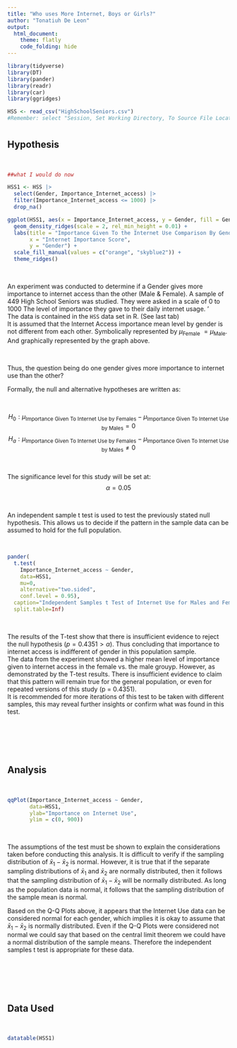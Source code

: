 ```yaml
---
title: "Who uses More Internet, Boys or Girls?"
author: "Tonatiuh De Leon"
output: 
  html_document:
    theme: flatly
    code_folding: hide
---
```


```r
library(tidyverse)
library(DT)
library(pander)
library(readr)
library(car)
library(ggridges)

HSS <- read_csv("HighSchoolSeniors.csv")
#Remember: select "Session, Set Working Directory, To Source File Location", and then play this R-chunk into your console to read the HSS data into R. 
```

# {.tabset .tabset-fade .tabset-pills}

## Hypothesis

<br>

```r

##what I would do now

HSS1 <- HSS |>
  select(Gender, Importance_Internet_access) |> 
  filter(Importance_Internet_access <= 1000) |> 
  drop_na()

ggplot(HSS1, aes(x = Importance_Internet_access, y = Gender, fill = Gender)) +
  geom_density_ridges(scale = 2, rel_min_height = 0.01) +
  labs(title = "Importance Given To the Internet Use Comparison By Gender",
       x = "Internet Importance Score",
       y = "Gender") +
  scale_fill_manual(values = c("orange", "skyblue2")) +
  theme_ridges()

```

<br>

An experiment was conducted to determine if a Gender gives more importance to internet access than the other (Male & Female). A sample of 449 High School Seniors was studied. They were asked in a scale of 0 to 1000 The level of importance they gave to their daily internet usage. '
<br>
The data is contained in the `HSS` data set in R. (See last tab)
<br>
It is assumed that the Internet Access importance mean level by gender is not different from each other. Symbolically represented by $\mu_\text{Female} \ = \mu_\text{Male}$. And graphically represented by the graph above.

<br>

Thus, the question being do one gender gives more importance to internet use than the other?

Formally, the null and alternative hypotheses are written as:

<br>

$$
  H_0: \mu_\text{Importance Given To Internet Use by Females} - \mu_\text{Importance Given To Internet Use by Males} = 0
$$
$$
  H_a: \mu_\text{Importance Given To Internet Use by Females} - \mu_\text{Importance Given To Internet Use by Males} \neq 0
$$

<br>

The significance level for this study will be set at:
$$
  \alpha = 0.05
$$

<br>

An independent sample t test is used to test the previously stated null hypothesis. This allows us to decide if the pattern in the sample data can be assumed to hold for the full population. 

<br>

```r
pander(
  t.test(
    Importance_Internet_access ~ Gender, 
    data=HSS1, 
    mu=0, 
    alternative="two.sided", 
    conf.level = 0.95), 
  caption="Independent Samples t Test of Internet Use for Males and Females",
  split.table=Inf)

```

<br>

The results of the T-test show that there is insufficient evidence to reject the null hypothesis ($p = 0.4351 > \alpha$). Thus concluding that importance to internet access is indifferent of gender in this population sample.
<br>
The data from the experiment showed a higher mean level of importance given to internet access in the female vs. the male grouyp. However, as demonstrated by the T-test results. There is insufficient evidence to claim that this pattern will remain true for the general population, or even for repeated versions of this study (p = 0.4351).
<br>
It is recommended for more iterations of this test to be taken with different samples, this may reveal further insights or confirm what was found in this test.

<br><br><br><br>

## Analysis

<br>

```r

qqPlot(Importance_Internet_access ~ Gender, 
       data=HSS1, 
       ylab="Importance on Internet Use",
       ylim = c(0, 900))
```

<br>

The assumptions of the test must be shown to explain the considerations taken before conducting this analysis. It is difficult to verify if the sampling distribution of $\bar{x}_1 - \bar{x}_2$ is normal. However, it is true that if the separate sampling distributions of $\bar{x}_1$ and $\bar{x}_2$ are normally distributed, then it follows that the sampling distribution of $\bar{x}_1 - \bar{x}_2$ will be normally distributed. As long as the population data is normal, it follows that the sampling distribution of the sample mean is normal.

Based on the Q-Q Plots above, it appears that the Internet Use data can be considered normal for each gender, which implies it is okay to assume that $\bar{x}_1 - \bar{x}_2$ is normally distributed. Even if the Q-Q Plots were considered not normal we could say that based on the central limit theorem we could have a normal distribution of the sample means. Therefore the independent samples t test is appropriate for these data.

<br><br><br><br>

## Data Used

<br>

```r
datatable(HSS1)
```


<br><br><br><br>

